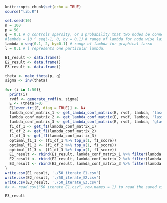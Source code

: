 ```r
knitr::opts_chunk$set(echo = TRUE)
source("lib.R")
```

```r
set.seed(10)
n = 100
p = 50
q = 0.1 # q controls sparsity, or a probability that two nodes be connected
#lambda = 10 ^ seq(-1, 0, by = 0.1) # range of lambda for node wise lasso
lambda = seq(0.1, 2, by=0.1) # range of lambda for graphical lasso
l = 0.1 # l represents one particular lambda.
```

```r
E1_result <- data.frame()
E2_result <- data.frame()
E3_result <- data.frame()

theta <- make_theta(p, q)
sigma <- inv(theta)
  
for (i in 1:50){
  print(i)
  rvdf <- generate_rvdf(n, sigma)
  E <- (theta!=0)
  E[lower.tri(E, diag = TRUE)] <- NA
  lambda_conf_matrix_1 <- get_lambda_conf_matrix(E, rvdf, lambda, 'lasso1')
  lambda_conf_matrix_2 <- get_lambda_conf_matrix(E, rvdf, lambda, 'lasso2')
  lambda_conf_matrix_3 <- get_lambda_conf_matrix(E, rvdf, lambda, 'glasso')
  f1_df_1 <- get_f1(lambda_conf_matrix_1)
  f1_df_2 <- get_f1(lambda_conf_matrix_2)
  f1_df_3 <- get_f1(lambda_conf_matrix_3)
  optimal_f1_1 <- (f1_df_1 %>% top_n(1, f1_score))
  optimal_f1_2 <- (f1_df_2 %>% top_n(1, f1_score))
  optimal_f1_3 <- (f1_df_3 %>% top_n(1, f1_score))
  E1_result <- rbind(E1_result, lambda_conf_matrix_1 %>% filter(lambda == optimal_f1_1[['lambda']]))
  E2_result <- rbind(E2_result, lambda_conf_matrix_2 %>% filter(lambda == optimal_f1_2[['lambda']]))
  E3_result <- rbind(E3_result, lambda_conf_matrix_3 %>% filter(lambda == optimal_f1_3[['lambda']]))
}
write.csv(E1_result, './50_iterate_E1.csv')
write.csv(E2_result, './50_iterate_E2.csv')
write.csv(E3_result, './50_iterate_E3.csv')
#x <- read.csv("50_iterate_E1.csv", row.names = 1) to read the saved csv.
```

```r
E3_result
```